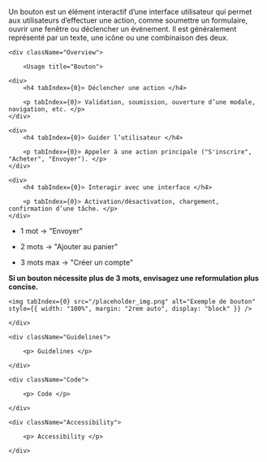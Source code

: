 

<Meta title="Components/Button" />

<HeaderComponent title="Button" linkFigma="https://www.figma.com/design/Wiy8uWsWjoagf95lOmPXNU/01.0-Design-System-RTE---WEB?node-id=1-150&p=f&m=dev" linkGithub="https://github.com/rte-france/design-system-rte/tree/main/packages/react/src/components/button">

<p>Un bouton est un élément interactif d’une interface utilisateur qui permet aux utilisateurs d’effectuer une action, comme soumettre un formulaire, ouvrir une fenêtre ou déclencher un événement. Il est généralement représenté par un texte, une icône ou une combinaison des deux.</p>

</HeaderComponent>

<StorybookTabs>

    <div className="Overview">

        <Usage title="Bouton">

    <div>
        <h4 tabIndex={0}> Déclencher une action </h4>

        <p tabIndex={0}> Validation, soumission, ouverture d’une modale, navigation, etc. </p>
    </div>

    <div>
        <h4 tabIndex={0}> Guider l’utilisateur </h4>

        <p tabIndex={0}> Appeler à une action principale ("S'inscrire", "Acheter", "Envoyer"). </p>
    </div>

    <div>
        <h4 tabIndex={0}> Interagir avec une interface </h4>

        <p tabIndex={0}> Activation/désactivation, chargement, confirmation d’une tâche. </p>
    </div>

</Usage>

<IconTitle title="Exemples d'utilisation" icon="heart" />

- <p tabIndex={0}> 1 mot → "Envoyer" </p>
- <p tabIndex={0}> 2 mots → "Ajouter au panier" </p>
- <p tabIndex={0}> 3 mots max → "Créer un compte" </p>

<b tabIndex={0}>Si un bouton nécessite plus de 3 mots, envisagez une reformulation plus concise.</b>


<div style={{ display: "flex", flexDirection: "row", justifyContent: "space-between", alignItems: "center"}}>

<UtilisationExemple toDo={true} imgPath="/placeholder_img.png" />

<UtilisationExemple toDo={false} imgPath="/placeholder_img.png" />

</div>

    <img tabIndex={0} src="/placeholder_img.png" alt="Exemple de bouton" style={{ width: "100%", margin: "2rem auto", display: "block" }} />

    </div>

    <div className="Guidelines">

        <p> Guidelines </p>

    </div>

    <div className="Code">

        <p> Code </p>

    </div>

    <div className="Accessibility">

        <p> Accessibility </p>

    </div>

</StorybookTabs>

